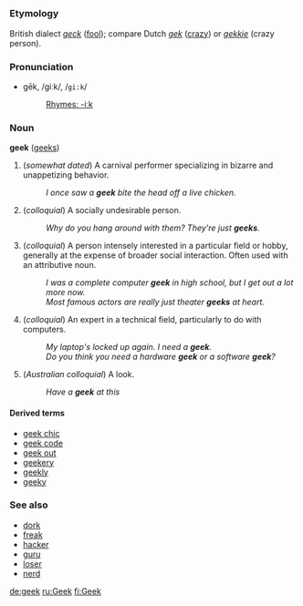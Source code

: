 =={{en}}==
===Etymology===
British dialect ''[[geck]]'' ([[fool]]); compare Dutch ''[[gek]]'' ([[crazy]]) or ''[[gekkie]]'' (crazy person).

===Pronunciation===
*gēk, /ɡiːk/, /<tt>gi:k</tt>/
*:[[Rhymes:English:-iːk|Rhymes: -iːk]]

===Noun===
'''geek''' ([[geeks]])

# (''somewhat dated'') A carnival performer specializing in bizarre and unappetizing behavior.
#: ''I once saw a '''geek''' bite the head off a live chicken.''
# (''colloquial'') A socially undesirable person.
#: ''Why do you hang around with them?  They're just '''geeks'''.''
# (''colloquial'') A person intensely interested in a particular field or hobby, generally at the expense of broader social interaction.  Often used with an attributive noun.
#: ''I was a complete computer '''geek''' in high school, but I get out a lot more now.''
#: ''Most famous actors are really just theater '''geeks''' at heart.''
# (''colloquial'') An expert in a technical field, particularly to do with computers.
#: ''My laptop's locked up again.  I need a '''geek'''.''
#: ''Do you think you need a hardware '''geek''' or a software '''geek'''?''
# (''Australian colloquial'') A look.
#: ''Have a '''geek''' at this''

====Derived terms====
*[[geek chic]]
*[[geek code]]
*[[geek out]]
*[[geekery]]
*[[geekly]]
*[[geeky]]

===See also===
*[[dork]]
*[[freak]]
*[[hacker]]
*[[guru]]
*[[loser]]
*[[nerd]]

[[de:geek]]
[[ru:Geek]]
[[fi:Geek]]